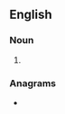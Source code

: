 {{also|Bäckers}}
==English==

===Noun===
{{head|en|noun form}}

# {{plural of|en|backer}}

===Anagrams===
* {{anagrams|en|a=abcekrs|rebacks}}